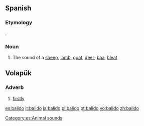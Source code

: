 ==Spanish==
===Etymology=== 
{{suffix|balar|ido|alt1=Balar|lang=es}}.

===Noun===
{{es-noun|m|balidos}}
# The sound of a [[sheep]], [[lamb]], [[goat]], [[deer]]; [[baa]], [[bleat]]
[[Category:es:Animal sounds]]

==Volapük==

===Adverb===
{{head|vo|adverb}}

# [[firstly]]

[[es:balido]]
[[it:balido]]
[[ja:balido]]
[[pl:balido]]
[[pt:balido]]
[[vo:balido]]
[[zh:balido]]